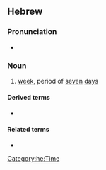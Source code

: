 ==Hebrew==
{{HE root|שׁבע}}

===Pronunciation===
* {{a|Modern Hebrew}} {{IPA|/ʃaˈvua(ʕ)/|lang=he}}

===Noun===
{{he-noun|wv=שָׁבוּעַ|tr=shavúa'|g=m|dual=שבועיים|dualdwv=שְׁבוּעַיִם|pl=שָׁבוּעוֹת|cons=שְׁבוּעַ|plcons=שְׁבוּעוֹת}}

# [[week]], period of [[seven]] [[day]]s

====Derived terms====
* {{l|he|שָׁבוּעוֹת|tr=shavu'ót}}

====Related terms====
* {{l|he|שֶׁבַע|tr=shéva'}}

[[Category:he:Time]]